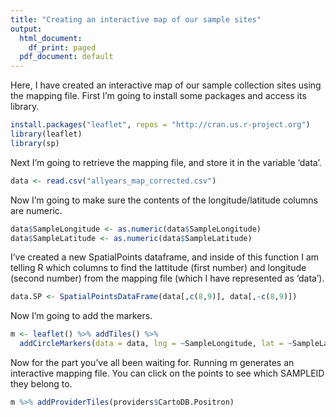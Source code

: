 ---
title: "Creating an interactive map of our sample sites"
output:
  html_document:
    df_print: paged
  pdf_document: default
---
Here, I have created an interactive map of our sample collection sites using the mapping file. First I'm going to install some packages and access its library.
```{r}
install.packages("leaflet", repos = "http://cran.us.r-project.org")
library(leaflet)
library(sp)
```

Next I'm going to retrieve the mapping file, and store it in the variable 'data'.
```{r}
data <- read.csv("allyears_map_corrected.csv")
```

Now I'm going to make sure the contents of the longitude/latitude columns are numeric.
```{r}
data$SampleLongitude <- as.numeric(data$SampleLongitude)
data$SampleLatitude <- as.numeric(data$SampleLatitude)
```

I've created a new SpatialPoints dataframe, and inside of this function I am telling R which columns to find the lattitude (first number) and longitude (second number) from the mapping file (which I have represented as 'data').
```{r}
data.SP <- SpatialPointsDataFrame(data[,c(8,9)], data[,-c(8,9)])
```

Now I'm going to add the markers.
```{r}
m <- leaflet() %>% addTiles() %>%
  addCircleMarkers(data = data, lng = ~SampleLongitude, lat = ~SampleLatitude, popup = ~X.SampleID)
```

Now for the part you've all been waiting for. Running m generates an interactive mapping file. You can click on the points to see which SAMPLEID they belong to.
```{r}
m %>% addProviderTiles(providers$CartoDB.Positron)
```
